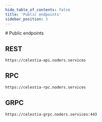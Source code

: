 ```yaml
---
hide_table_of_contents: false
title: 'Public endpoints'
sidebar_position: 3
---
```


<div class="h1-with-icon icon-celestia">
  # Public endpoints
</div>

## REST

```bash
https://celestia-api.noders.services
```

## RPC

```bash
https://celestia-rpc.noders.services
```

## GRPC

```bash
https://celestia-grpc.noders.services:443
```



